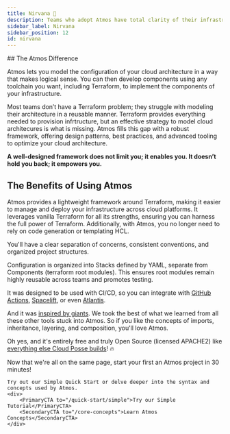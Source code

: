 ```yaml
---
title: Nirvana 💫
description: Teams who adopt Atmos have total clarity of their infrastructure.
sidebar_label: Nirvana
sidebar_position: 12
id: nirvana
---
```


<Intro>
## The Atmos Difference

Atmos lets you model the configuration of your cloud architecture in a way that makes logical sense. 
You can then develop components using any toolchain you want, including Terraform, to implement
the components of your infrastructure. 
</Intro>

Most teams don’t have a Terraform problem; they struggle with modeling their architecture in a reusable manner. Terraform provides everything needed to provision infrtructure, but an effective strategy to model cloud architecures is what is missing. Atmos fills this gap with a robust framework, offering design patterns, best practices, and advanced tooling to optimize your cloud architecture.

**A well-designed framework does not limit you; it enables you. It doesn’t hold you back; it empowers you.**

## The Benefits of Using Atmos

Atmos provides a lightweight framework around Terraform, making it easier to manage and deploy your infrastructure
across cloud platforms. It leverages vanilla Terraform for all its strengths, ensuring you can harness the full power
of Terraform. Additionally, with Atmos, you no longer need to rely on code generation or templating HCL.

You'll have a clear separation of concerns, consistent conventions, and organized project structures.

Configuration is organized into Stacks defined by YAML, separate from Components (terraform root modules).
This ensures root modules remain highly reusable across teams and promotes testing.  

It was designed to be used with CI/CD, so you can integrate with [GitHub Actions](https://atmos.tools/integrations/github-actions), [Spacelift](https://atmos.tools/integrations/spacelift), or even [Atlantis](https://atmos.tools/integrations/atlantis).

And it was [inspired by giants](/reference/alternatives). We took the best of what we learned from all these other tools stuck into Atmos. So if you like the concepts of imports, inheritance, layering, and composition, you'll love Atmos.

Oh yes, and it's entirely free and truly Open Source (licensed APACHE2) like [everything else Cloud Posse builds](https://github.com/cloudposse)! 🔥

<ActionCard>
    Now that we're all on the same page, start your first an Atmos project in 30 minutes!

    Try out our Simple Quick Start or delve deeper into the syntax and concepts used by Atmos.
    <div>
        <PrimaryCTA to="/quick-start/simple">Try our Simple Tutorial</PrimaryCTA>
        <SecondaryCTA to="/core-concepts">Learn Atmos Concepts</SecondaryCTA>
    </div>
</ActionCard>
